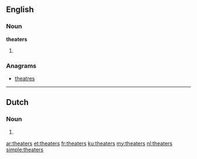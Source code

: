 ==English==

===Noun===
'''theaters'''
# {{plural of|theater}}

===Anagrams===
* [[theatres#English|theatres]]

----

==Dutch==

===Noun===
{{head|nl}}
# {{nl-noun form of|pl|theater}}

[[ar:theaters]]
[[et:theaters]]
[[fr:theaters]]
[[ku:theaters]]
[[my:theaters]]
[[nl:theaters]]
[[simple:theaters]]